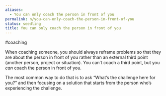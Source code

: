 ```yaml
---
aliases:
  - You can only coach the person in front of you
permalink: n/you-can-only-coach-the-person-in-front-of-you
status: seedling
title: You can only coach the person in front of you
---
```

#coaching

When coaching someone, you should always reframe problems so that they are about the person in front of you rather than an external third point (another person, project or situation). You can’t coach a third point, but you _can_ coach the person in front of you.

The most common way to do that is to ask “What’s the challenge here for you?” and then focusing on a solution that starts from the person who’s experiencing the challenge.
